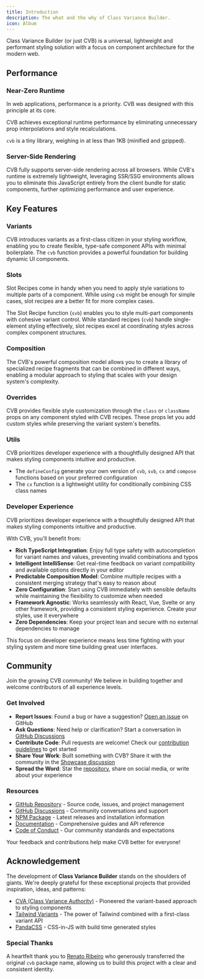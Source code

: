 ```yaml
---
title: Introduction
description: The what and the why of Class Variance Builder.
icon: Album
---
```


Class Variance Builder <span className='text-fd-muted-foreground text-sm'>(or just CVB)</span> is a universal, lightweight and performant styling solution with a focus on component architecture for the modern web.

## Performance

### Near-Zero Runtime

In web applications, performance is a priority. CVB was designed with this principle at its core.

CVB achieves exceptional runtime performance by eliminating unnecessary prop interpolations and style recalculations.

<Callout>`cvb` is a tiny library, weighing in at less than 1KB (minified and gzipped).</Callout>

### Server-Side Rendering

CVB fully supports server-side rendering across all browsers. While CVB's runtime is extremely lightweight, leveraging SSR/SSG environments allows you to eliminate this JavaScript entirely from the client bundle for static components, further optimizing performance and user experience.

## Key Features

### Variants

CVB introduces variants as a first-class citizen in your styling workflow, enabling you to create flexible, type-safe component APIs with minimal boilerplate. The `cvb` function provides a powerful foundation for building dynamic UI components.

### Slots

Slot Recipes come in handy when you need to apply style variations to multiple parts of a component. While using `cvb` might be enough for simple cases, slot recipes are a better fit for more complex cases.

The Slot Recipe function (`svb`) enables you to style multi-part components with cohesive variant control. While standard recipes (`cvb`) handle single-element styling effectively, slot recipes excel at coordinating styles across complex component structures.

### Composition

The CVB's powerful composition model allows you to create a library of specialized recipe fragments that can be combined in different ways, enabling a modular approach to styling that scales with your design system's complexity.

### Overrides

CVB provides flexible style customization through the `class` or `className` props on any component styled with CVB recipes. These props let you add custom styles while preserving the variant system's benefits.

### Utils

CVB prioritizes developer experience with a thoughtfully designed API that makes styling components intuitive and productive.

- The `defineConfig` generate your own version of `cvb`, `svb`, `cx` and `compose` functions based on your preferred configuration
- The `cx` function is a lightweight utility for conditionally combining CSS class names

### Developer Experience

CVB prioritizes developer experience with a thoughtfully designed API that makes styling components intuitive and productive.

With CVB, you'll benefit from:

- **Rich TypeScript Integration**: Enjoy full type safety with autocompletion for variant names and values, preventing invalid combinations and typos
- **Intelligent IntelliSense**: Get real-time feedback on variant compatibility and available options directly in your editor
- **Predictable Composition Model**: Combine multiple recipes with a consistent merging strategy that's easy to reason about
- **Zero Configuration**: Start using CVB immediately with sensible defaults while maintaining the flexibility to customize when needed
- **Framework Agnostic**: Works seamlessly with React, Vue, Svelte or any other framework, providing a consistent styling experience. Create your styles, use it everywhere
- **Zero Dependencies**: Keep your project lean and secure with no external dependencies to manage

This focus on developer experience means less time fighting with your styling system and more time building great user interfaces.

## Community

Join the growing CVB community! We believe in building together and welcome contributors of all experience levels.

### Get Involved

- **Report Issues**: Found a bug or have a suggestion? [Open an issue](https://github.com/gperdomor/cvb/issues/new/choose) on GitHub
- **Ask Questions**: Need help or clarification? Start a conversation in [GitHub Discussions](https://github.com/gperdomor/cvb/discussions)
- **Contribute Code**: Pull requests are welcome! Check our [contribution guidelines](https://github.com/gperdomor/cvb/blob/main/CONTRIBUTING.md) to get started
- **Share Your Work**: Built something with CVB? Share it with the community in the [Showcase discussion](https://github.com/gperdomor/cvb/discussions/categories/show-and-tell)
- **Spread the Word**: Star the [repository](https://github.com/gperdomor/cvb), share on social media, or write about your experience

### Resources

- [GitHub Repository](https://github.com/gperdomor/cvb) - Source code, issues, and project management
- [GitHub Discussions](https://github.com/gperdomor/cvb/discussions) - Community conversations and support
- [NPM Package](https://www.npmjs.com/package/cvb) - Latest releases and installation information
- [Documentation](https://class-variance-builder.vercel.app) - Comprehensive guides and API reference
- [Code of Conduct](https://github.com/gperdomor/cvb/blob/main/CODE_OF_CONDUCT.md) - Our community standards and expectations

Your feedback and contributions help make CVB better for everyone!

## Acknowledgement

The development of **Class Variance Builder** stands on the shoulders of giants. We're deeply grateful for these exceptional projects that provided inspiration, ideas, and patterns:

- [CVA (Class Variance Authority)](https://cva.style/) - Pioneered the variant-based approach to styling components
- [Tailwind Variants](https://tailwind-variants.org/) - The power of Tailwind combined with a first-class variant API
- [PandaCSS](https://panda-css.com/) - CSS-in-JS with build time generated styles

### Special Thanks

A heartfelt thank you to [Renato Ribeiro](https://github.com/renatorib) who generously transferred the original `cvb` package name, allowing us to build this project with a clear and consistent identity.
